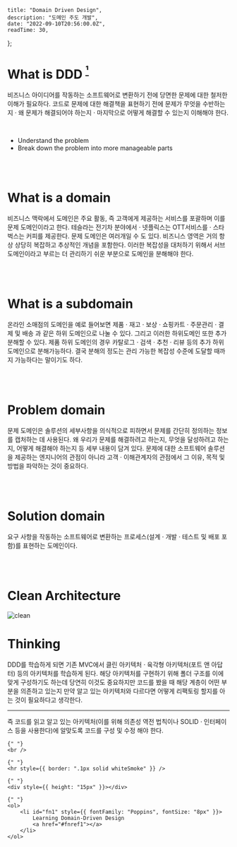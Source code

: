 
    title: "Domain Driven Design",
    description: "도메인 주도 개발",
    date: "2022-09-10T20:56:00.0Z",
    readTime: 30,
};


<div style={{ marginTop: "4rem", fontFamily: "Recoleta, NotoSansKR-Thin, MalgunGothic", fontSize: '11pt', lineHeight: '22pt', letterSpacing: '.8px' }}>

# What is DDD <sup><a href="#fn1" id="fnref1"> ¹ </a></sup>

비즈니스 아이디어를 작동하는 소프트웨어로 변환하기 전에 당면한 문제에 대한 철저한 이해가 필요하다. 코드로 문제에 대한 해결책을 표현하기 전에 문제가 무엇을 수반하는지 · 왜 문제가 해결되어야 하는지 · 마지막으로 어떻게 해결할 수 있는지 이해해야 한다.

<br />

-   Understand the problem
-   Break down the problem into more manageable parts

<br />
<br />

# What is a domain

비즈니스 맥락에서 도메인은 주요 활동, 즉 고객에게 제공하는 서비스를 포괄하며 이를 문제 도메인이라고 한다. 테슬라는 전기차 분야에서 · 넷플릭스는 OTT서비스를 · 스타벅스는 커피를 제공한다.
문제 도메인은 여러개일 수 도 있다. 비즈니스 영역은 거의 항상 상당히 복잡하고 추상적인 개념을 포함한다. 이러한 복잡성을 대처하기 위해서 서브도메인이라고 부르는 더 관리하기 쉬운 부분으로 도메인을 분해해야 한다.

<br />
<br />

# What is a subdomain

온라인 소매점의 도메인을 예로 들어보면 제품 · 재고 · 보상 · 쇼핑카트 · 주문관리 · 결제 및 배송 과 같은 하위 도메인으로 나눌 수 있다.
그리고 이러한 하위도메인 또한 추가 분해할 수 있다. 제품 하위 도메인의 경우 카탈로그 · 검색 · 추천 · 리뷰 등의 추가 하위 도메인으로 분해가능하다.
결국 분해의 정도는 관리 가능한 복잡성 수준에 도달할 때까지 가능하다는 말이기도 하다.

<br />
<br />

# Problem domain

문제 도메인은 솔루션의 세부사항을 의식적으로 피하면서 문제를 간단히 정의하는 정보를 캡처하는 데 사용된다.
왜 우리가 문제를 해결하려고 하는지, 무엇을 달성하려고 하는지, 어떻게 해결해야 하는지 등 세부 내용이 담겨 있다.
문제에 대한 소프트웨어 솔루션을 제공하는 엔지니어의 관점이 아니라 고객 · 이해관계자의 관점에서 그 이유, 목적 및 방법을 파악하는 것이 중요하다.

<br />
<br />

# Solution domain

요구 사항을 작동하는 소프트웨어로 변환하는 프로세스(설계 · 개발 · 테스트 및 배포 포함)를 표현하는 도메인이다.

<br />
<br />

# Clean Architecture

![clean](/clean.png)

# Thinking

DDD를 학습하게 되면 기존 MVC에서 클린 아키텍처 · 육각형 아키텍처(포트 앤 아답터) 등의 아키텍처를 학습하게 된다.
해당 아키텍처를 구현하기 위해 폴더 구조를 이에 맞게 구성하기도 하는데 당연히 이것도 중요하지만 코드를 봤을 때 해당 계층이 어떤 부분을 의존하고 있는지
만약 알고 있는 아키텍처와 다르다면 어떻게 리팩토링 할지를 아는 것이 필요하다고 생각한다.

<hr />즉 코드를 읽고 알고 있는 아키텍처(이를 위해 의존성 역전 법칙이나 SOLID ·
인터페이스 등을 사용한다)에 알맞도록 코드를 구성 및 수정 해야 한다.

    {" "}
    <br />

    {" "}
    <hr style={{ border: ".1px solid whiteSmoke" }} />

    {" "}
    <div style={{ height: "15px" }}></div>

    {" "}
    <ol>
        <li id="fn1" style={{ fontFamily: "Poppins", fontSize: "8px" }}>
            Learning Domain-Driven Design
            <a href="#fnref1"></a>
        </li>
    </ol>

</div>
